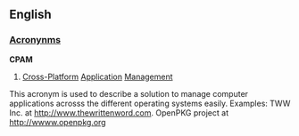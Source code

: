 ==English==
===[[Wiktionary:List of acronyms and abbreviations|Acronynms]]===
'''CPAM'''
# [[Cross-Platform]] [[Application]] [[Management]]

This acronym is used to describe a solution to manage computer applications acrosss the different operating systems easily. Examples: TWW Inc. at http://www.thewrittenword.com. OpenPKG project at http://wwww.openpkg.org